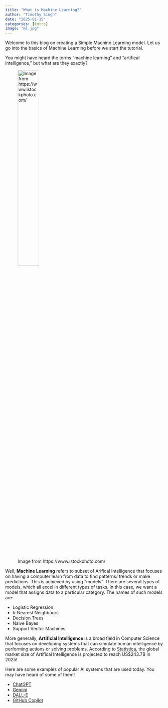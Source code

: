 ```yaml
---
title: "What is Machine Learning?"
author: "Timothy Singh"
date: "2025-01-15"
categories: [intro]
image: "ml.jpg"
---
```


Welcome to this blog on creating a Simple Machine Learning model. Let us go into the basics of Machine Learning before we start the tutorial.

You might have heard the terms "machine learning" and "artifical intelligence," but what are they exactly? 

![Image from https://www.istockphoto.com/](thinking.jpg){width=40% height=40%}

Well, **Machine Learning** refers to subset of Arifical Intelligence that focuses on having a computer learn from data to find patterns/ trends or make predictions. This is achieved by using "models". 
There are several types of models, which all excel in different types of tasks. In this case, we want a model that assigns data to a particular category. The names of such models are:

* Logistic Regression
* k-Nearest Neighbours
* Decision Trees
* Naive Bayes
* Support Vector Machines

More generally, **Artificial Intelligence** is a broad field in Computer Science that focuses on developing systems that can simulate human intelligence by performing actions or solving problems. According to [Statistica](https://www.statista.com/outlook/tmo/artificial-intelligence/worldwide#), the global market size of Artifical Intelligence is projected to reach US$243.7B in 2025!

Here are some examples of popular AI systems that are used today. You may have heard of some of them!

* [ChatGPT](https://chatgpt.com/)
* [Gemini](https://gemini.google.com/app)
* [DALL-E](https://openai.com/index/dall-e-2/)
* [GitHub Copilot](https://github.com/features/copilot)



